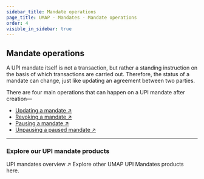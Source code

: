 ```yaml
---
sidebar_title: Mandate operations
page_title: UMAP - Mandates - Mandate operations
order: 4
visible_in_sidebar: true
---
```


## Mandate operations
A UPI mandate itself is not a transaction, but rather a standing instruction on the basis of which transactions are carried out. Therefore, the status of a mandate can change, just like updating an agreement between two parties. 

There are four main operations that can happen on a UPI mandate after creation—
- <a href="/payments/umap/mandates/generic/update" target="_self">Updating a mandate ↗</a>
- <a href="/payments/umap/mandates/generic/revoke" target="_self">Revoking a mandate ↗</a>
- <a href="/payments/umap/mandates/generic/pause" target="_self">Pausing a mandate ↗</a>
- <a href="/payments/umap/mandates/generic/unpause" target="_self">Unpausing a paused mandate ↗</a>

<hr class="primary" />

### Explore our UPI mandate products

<Link href="/payments/umap/mandates">
    <Card padding="small" shape="rounded">
            <Text size="large" weight="600" textColor="blue-90">
                UPI mandates overview ↗
            </Text>
            <Text weight="400">Explore other UMAP UPI Mandates products here.</Text>
    </Card>
</Link>
